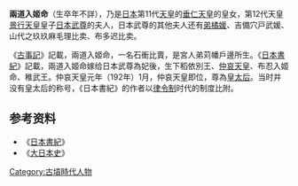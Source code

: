 '''兩道入姬命'''（生卒年不詳），乃是[[日本|日本]]第11代[[天皇|天皇]]的[[垂仁天皇|垂仁天皇]]的皇女，第12代天皇[[景行天皇|景行天皇]]皇子[[日本武尊|日本武尊]]的夫人，日本武尊的其他夫人还有[[弟橘媛|弟橘媛]]、吉備穴戸武媛、山代之玖玖麻毛理比卖、布多迟比卖。

《[[古事記|古事記]]》記載，兩道入姬命，一名石衝比賣，是宮人弟苅幡戶邊所生。《[[日本書紀|日本書紀]]》記載，兩道入姬命嫁给日本武尊為妃後，生下稻依別王、[[仲哀天皇|仲哀天皇]]、布忍入姬命、稚武王。仲哀天皇元年（192年）1月，仲哀天皇即位，尊為[[皇太后|皇太后]]。当时并没有皇太后的称号，《日本書紀》的作者以[[律令制|律令制]]时代的制度比附。

==参考资料==
* 《[[日本書紀|日本書紀]]》
* 《[[大日本史|大日本史]]》
[[Category:古墳時代人物|Category:古墳時代人物]]